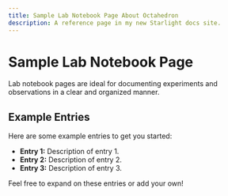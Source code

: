 ```yaml
---
title: Sample Lab Notebook Page About Octahedron
description: A reference page in my new Starlight docs site.
---
```


# Sample Lab Notebook Page

Lab notebook pages are ideal for documenting experiments and observations in a clear and organized manner.

## Example Entries

Here are some example entries to get you started:

- **Entry 1:** Description of entry 1.
- **Entry 2:** Description of entry 2.
- **Entry 3:** Description of entry 3.

Feel free to expand on these entries or add your own!
